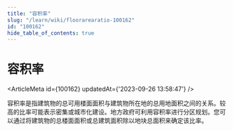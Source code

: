 ```yaml
---
title: "容积率"
slug: "/learn/wiki/floorarearatio-100162"
id: "100162"
hide_table_of_contents: true
---
```



# 容积率

<ArticleMeta id={100162} updatedAt={'2023-09-26 13:58:47'} />
<div className='border-solid border-b border-t-0 my-4 border-[var(--ifm-color-gray-300)]' />

容积率是指建筑物的总可用楼面面积与建筑物所在地的总用地面积之间的关系。较高的比率可能表示密集或城市化建设。地方政府可利用容积率进行分区规划。您可以通过将建筑物的总楼面面积或总建筑面积除以地块总面积来确定该比率。
